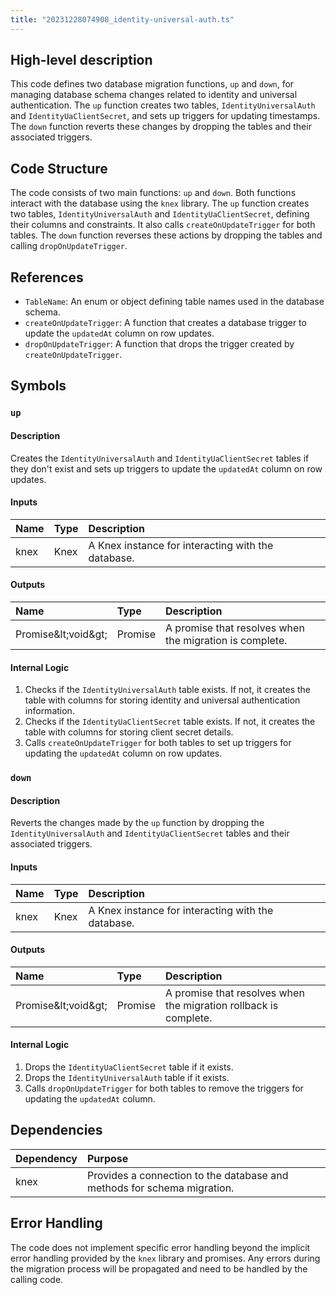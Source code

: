 ```yaml
---
title: "20231228074908_identity-universal-auth.ts"
---
```


## High-level description
This code defines two database migration functions, `up` and `down`, for managing database schema changes related to identity and universal authentication. The `up` function creates two tables, `IdentityUniversalAuth` and `IdentityUaClientSecret`, and sets up triggers for updating timestamps. The `down` function reverts these changes by dropping the tables and their associated triggers.

## Code Structure
The code consists of two main functions: `up` and `down`. Both functions interact with the database using the `knex` library. The `up` function creates two tables, `IdentityUniversalAuth` and `IdentityUaClientSecret`, defining their columns and constraints. It also calls `createOnUpdateTrigger` for both tables. The `down` function reverses these actions by dropping the tables and calling `dropOnUpdateTrigger`.

## References
- `TableName`: An enum or object defining table names used in the database schema.
- `createOnUpdateTrigger`: A function that creates a database trigger to update the `updatedAt` column on row updates.
- `dropOnUpdateTrigger`: A function that drops the trigger created by `createOnUpdateTrigger`.

## Symbols

### `up`
#### Description
Creates the `IdentityUniversalAuth` and `IdentityUaClientSecret` tables if they don't exist and sets up triggers to update the `updatedAt` column on row updates.

#### Inputs
| Name | Type | Description |
|:-----|:-----|:------------|
| knex | Knex | A Knex instance for interacting with the database. |

#### Outputs
| Name | Type | Description |
|:-----|:-----|:------------|
| Promise\&lt;void\&gt; | Promise | A promise that resolves when the migration is complete. |

#### Internal Logic
1. Checks if the `IdentityUniversalAuth` table exists. If not, it creates the table with columns for storing identity and universal authentication information.
2. Checks if the `IdentityUaClientSecret` table exists. If not, it creates the table with columns for storing client secret details.
3. Calls `createOnUpdateTrigger` for both tables to set up triggers for updating the `updatedAt` column on row updates.

### `down`
#### Description
Reverts the changes made by the `up` function by dropping the `IdentityUniversalAuth` and `IdentityUaClientSecret` tables and their associated triggers.

#### Inputs
| Name | Type | Description |
|:-----|:-----|:------------|
| knex | Knex | A Knex instance for interacting with the database. |

#### Outputs
| Name | Type | Description |
|:-----|:-----|:------------|
| Promise\&lt;void\&gt; | Promise | A promise that resolves when the migration rollback is complete. |

#### Internal Logic
1. Drops the `IdentityUaClientSecret` table if it exists.
2. Drops the `IdentityUniversalAuth` table if it exists.
3. Calls `dropOnUpdateTrigger` for both tables to remove the triggers for updating the `updatedAt` column.

## Dependencies
| Dependency | Purpose |
|:-----------|:--------|
| knex      | Provides a connection to the database and methods for schema migration. |

## Error Handling
The code does not implement specific error handling beyond the implicit error handling provided by the `knex` library and promises. Any errors during the migration process will be propagated and need to be handled by the calling code.
